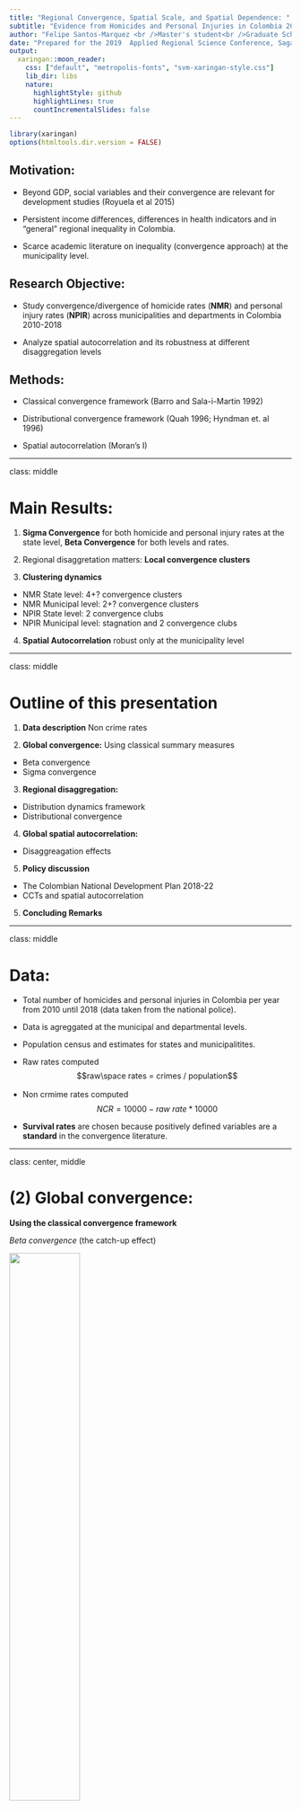 ```yaml
---
title: "Regional Convergence, Spatial Scale, and Spatial Dependence: " 
subtitle: "Evidence from Homicides and Personal Injuries in Colombia 2010-2018"
author: "Felipe Santos-Marquez <br />Master's student<br />Graduate School of International Development<br />Nagoya University, JAPAN <br /> <br />  Prof.\  Carlos Mendez <br /> Graduate School of International Development<br />Nagoya University, JAPAN <br />"
date: "Prepared for the 2019  Applied Regional Science Conference, Saga University, Nov 23rd <br /><br />[ Slides and paper available at: https://felipe-santos.rbind.io/]"
output:
  xaringan::moon_reader:
    css: ["default", "metropolis-fonts", "svm-xaringan-style.css"]
    lib_dir: libs
    nature:
      highlightStyle: github
      highlightLines: true
      countIncrementalSlides: false
---
```


```r
library(xaringan)
options(htmltools.dir.version = FALSE)
```


## Motivation:

- Beyond GDP, social variables and their convergence are relevant for development studies (Royuela et al 2015)

- Persistent income differences, differences in health indicators and in "general" regional inequality in Colombia.

- Scarce academic literature on inequality (convergence approach) at the municipality level. 
  
## Research Objective:
  
- Study convergence/divergence of homicide rates (**NMR**) and personal injury rates (**NPIR**) across municipalities and departments in Colombia 2010-2018 

- Analyze spatial autocorrelation and its robustness at different disaggregation levels

  
## Methods:

- Classical convergence framework (Barro and Sala-i-Martin 1992)

- Distributional convergence framework (Quah 1996; Hyndman et. al 1996)

- Spatial autocorrelation (Moran's I)


---

class: middle

# Main Results:

1. **Sigma Convergence** for both homicide and personal injury rates at the state level, **Beta Convergence** for both levels and rates.

2. Regional disaggretation  matters: **Local convergence clusters** 

3. **Clustering dynamics** 

  - NMR State level: 4+? convergence clusters
  - NMR Municipal level: 2+? convergence clusters
  - NPIR State level: 2 convergence clubs
  - NPIR Municipal level: stagnation and 2 convergence clubs

4. **Spatial Autocorrelation** robust only  at the municipality level
  

---

class: middle

# Outline of this presentation

1. **Data description** Non crime rates

2. **Global convergence:** Using classical summary measures

  - Beta convergence 
  - Sigma convergence 

3. **Regional disaggregation:** 

  - Distribution dynamics framework
  - Distributional convergence

4. **Global spatial autocorrelation:**

  - Disaggreagation effects
  
5. **Policy discussion**

  - The Colombian National Development Plan
 2018-22  
  - CCTs and spatial autocorrelation
  
5. **Concluding Remarks**
  
---

class: middle

# Data:

- Total number of homicides and personal injuries  in Colombia per year from 2010 until 2018 (data taken from the national police).

- Data is agreggated at the municipal  and departmental  levels.

- Population census and estimates for states and municipalitites.

- Raw rates computed $$raw\space rates = crimes / population$$

- Non crmime rates  computed　
   $$NCR= 10000- raw\ rate * 10000$$
- **Survival rates** are chosen because positively defined variables are a **standard** in the convergence literature. 

---

class: center, middle

# (2) **Global convergence:**
**Using  the classical convergence framework **

*Beta convergence* (the catch-up effect)

<img src="figs/betaexpl.png" style="width: 50%" />

*Sigma convergence*  (the dispersion of the data decreaseses over time )
---

class: middle,center

##  States- Sigma and Beta convergence (NMR)

$$\sigma (Standard \ \space deviation)\space\sigma_{2010}= 1.84\space\space\space\space\space \sigma_{2018}=1.26$$

$$log{\frac{Y_t}{Y_0}}=\alpha +\beta *logY_0+ \epsilon \space\space\space\space\space\beta=-0.476^{***} \space\space\space\space halflife=8.59\space  years$$

![](figs/beta1.png)

---

class: middle, center

## Municipalities - ONLY Beta convergence   (NMR)

$$log{\frac{Y_t}{Y_0}}=\alpha +\beta *logY_0+ \epsilon \space\space\space\space\space\beta=-0.551^{***} \space\space\space\space halflife=6.92\space  years$$
![](figs/beta2.png)

---

class: middle, center

## Beta and sigma convergence  summary

![](figs/betasum.png)

---
class: center, middle

# (3) **State and Municipality disaggregation:** 

## The distribution dynamics framework

<img src="figs/dynt.png" style="width: 70%" />

---
class: middle, center

# (3) Local convergence clusters

**NMR State level**: 4+? convergence clusters

**NMR Municipal level**: 2+? convergence clusters

**NPIR State level **: 2 convergence clubs

**NPIR Municipal level **: stagnation and 2 convergence clubs

---
class: middle, center
##NMR at both levels

 State level: 4+? convergence clusters
 
 <img src="figs/depdyn.png" style="width: 70%" />


Municipality level: 2+? convergence clusters

<img src="figs/mundyn.png" style="width: 70%" />

Interesting results; there are fewer clusters but sigma convergence is not present.

---
class: middle, center

##NPIR at both levels

 State level: 2 convergence clusters
 
 <img src="figs/depdyn2.png" style="width: 70%" />


Municipality level: 2 convergence clusters and stagnation

<img src="figs/mundyn2.png" style="width: 70%" />

Interesting results; the same number of clusters but stagnation patterns are stronger at the municipal level

---
class: middle

# (4) Spatial Autocorrelation (Theory)

##**High Intuition Concept**      
![](figs/moran.png) 
##More Formal (less intuitive)

$$I = \frac{\sum_i\sum_j w_{ij} z_i.z_j}{\sum_i z_i^2} = \frac{\sum_i (z_i \times \sum_j w_{ij} z_j)}{\sum_i z_i^2}.$$
---
class: justify, center, middle

$$I = \frac{\sum_i\sum_j w_{ij} z_i.z_j}{\sum_i z_i^2} = \frac{\sum_i (z_i \times \sum_j w_{ij} z_j)}{\sum_i z_i^2}.$$

![](figs/moran3.png)

##Differential Moran Scatter Plot ( $y_{i,t}−y_{i,t−1}$ )
Differencing the variable to control for the locational fixed effects: We computate the Moran's I  for the  variable 
$y_{i,t}−y_{i,t−1}$. If we consider there is a  fixed effect  $\mu_i$ related to location $i$, it is possible to present the value at each location for time $t$ as the sum of some intrinsic value and the fixed effect. $y_{i,t} = y*_{i,t} + \mu_i$ (Geoda documentation 2018)


---

# (4) Spatial autocorrelation  (Results)

- **State level**: Moran's I statistic is significant, differntial Moran's I is not significant (**not robust**)

- **Municipal level**: Standard and Differential Moran's I significant  (**robust**)

<br /><br />

<img src="figs/moranall2.png" style="width: 120%" />

---


#(5) Policy discussion 

- vertical and horizontal policy coordination, spillovers and borders.

- It could be more appropriate for the formulation of national development plans to have convergence targets at the state level as well as the municipal level

 <img src="figs/pol4.png" style="width: 200%" />


---

##(5) Policy discussion - The need for a spatial perspective in current cash transfer programs:

	
-  Spatial regressions could be used to test determinant hypothesis.Moreover, such research could contribute to the literature by suggesting a case for spatially focused CCTs. 

- Ultimately, this type of analysis could serve a as tool for combating organized crime in specific locations (Ingram and Marchesini da Costa , 2017). 
 
- Ultimately, this type of analysis could serve a as tool for combating organized crime in specific locations 

 <img src="figs/rct.png" style="width: 100%" />
 
 Camacho, A., & Mejía, D. (2013).
---

# (5) Concluding Remarks

## Uplifting results  "on average" :

- Differences in overall raw rates at the state level **have decreased**. On average less homicides but more personal injuries. 

- **Global convergence on average at the state level**, while fast beta convergence at the municipality level.

## Beyond classical convergence  :

- Regional differences matter in **both disaggreagation levels**.

- **Multiple local convergence clubs**; with more clubs at the state level.

## The Role of Space

- Subsequent Differential Moran's I are robust and significant at the **municipality level only**

- Results at the **state level** for NMR are not conlusive and similar to the ones reported by Royuela et al 2015.

## Policy, Space and CCTs 
---
# (5) Concluding Remarks

# Implications and further research

- Strong spatial autocorrelation suggest the posibility of applying spatial filters in order to remove the spatial component of crime variables.  

- Convergence clusters help us to find regions with similar outcomes, coordination among them can be promoted.

- Has crime followed a trajectory or are there more spill over patterns? are there local clusters? LISA analysis.

- At the state or department level (including more variables) a probit model may help us to find the determinants for a conditional "jump" to the upper clusters.


---
class: center, middle

# Thank you very much for your attention

 You can find this presentation on my website https://felipe-santos.rbind.io

If you are interested in our research please check our QuaRCS lab website <br />
https://quarcs-lab.rbind.io/

 <img src="figs/logo2.png" style="width: 30%" />

**Quantitative Regional and Computational Science Lab**


